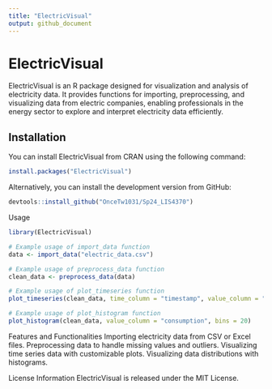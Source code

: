 ---
title: "ElectricVisual"
output: github_document
---

# ElectricVisual

ElectricVisual is an R package designed for visualization and analysis of electricity data. It provides functions for importing, preprocessing, and visualizing data from electric companies, enabling professionals in the energy sector to explore and interpret electricity data efficiently.

## Installation

You can install ElectricVisual from CRAN using the following command:

```{r}

install.packages("ElectricVisual")

```

Alternatively, you can install the development version from GitHub:

```{r}

devtools::install_github("OnceTw1031/Sp24_LIS4370")

```

Usage

```{r}

library(ElectricVisual)

# Example usage of import_data function
data <- import_data("electric_data.csv")

# Example usage of preprocess_data function
clean_data <- preprocess_data(data)

# Example usage of plot_timeseries function
plot_timeseries(clean_data, time_column = "timestamp", value_column = "consumption")

# Example usage of plot_histogram function
plot_histogram(clean_data, value_column = "consumption", bins = 20)

```

Features and Functionalities
  Importing electricity data from CSV or Excel files.
  Preprocessing data to handle missing values and outliers.
  Visualizing time series data with customizable plots.
  Visualizing data distributions with histograms.


License Information
ElectricVisual is released under the MIT License.